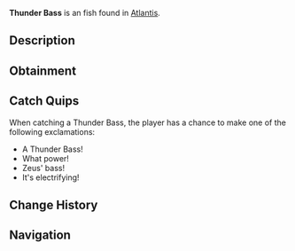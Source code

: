 {{FishInfobox
|image          = Thunder Bass.png
|rarity         = Unusual
|sea            = First Sea
|location       = [[Atlantis]]
|sublocation    = 
|sources        = Fishing Rod
|radar_location = 
|xp             = 250
|weather        = Rain
|time           = Night
|season         = 
|bait           = Fish Head
|base_weight    = 60
|base_value     = 450
|weight_range   = 30
|base_chance    = 45
|base_resil     = 45
}}
'''Thunder Bass''' is an {{Rarity|Unusual}} fish found in [[Atlantis]].

== Description ==
{{Description|A powerful predator whose scales conduct electricity. During storms, they create impressive displays of bio-electricity across the water's surface.|Bestiary Entry}}

== Obtainment ==
{{Description|Most active during thunderstorms in Zeus Pool.|Bestiary Hint}}
{{Fish Availability|
Atlantis/Zeus's Rod Room
|top_rods      = 
Champions Rod\132849.04\92179.3;
Celestial Rod\130922.61\93009.43;
Rapid Rod\129737.08\112199.46;
Ice Warpers Rod\128942.74\91602.9;
Reinforced Rod\127349.84\88363.6;
Fischer's Rod\102470.68\81055.24;
Adventurer's Rod\101887.36\80311.61;
Plastic Rod\97375.18\76685.37;
Ethereal Prism Rod\125772.01\135437.95;
Leviathan's Fang Rod\121697.42\125239.16;
No-Life Rod\121323.8\121323.8;
Seraphic Rod\119439.44\119439.44;
Tempest Rod\115347.88\115347.88;
Fortune Rod\69070.57\81611.46;
Depthseeker Rod\124453.23\93034.3;
Avalanche Rod\123581.9\83277.61;
Verdant Shear Rod\113928.99\101408.16;
Challenger's Rod\109306.84\109306.84;
Rod Of The Forgotten Fang\108888.57\108888.57;
Trident Rod\107071.03\87204.1;
Blazebringer Rod\103301.78\95759.37;
Zeus Rod\102464.2\101391.83;
Free Spirit Rod\100232.24\86729.34;
Volcanic Rod\99811.86\76953.69;
Rod Of The Depths\98699.39\98699.39;
Rod Of The Exalted One\93174.38\95087.4;
Steady Rod\59930.6\48716.34
|recommended   = Ethereal Prism Rod
}}

== Catch Quips ==
When catching a Thunder Bass, the player has a chance to make one of the following exclamations:
* A Thunder Bass!
* What power!
* Zeus' bass!
* It's electrifying!

== Change History ==
{{Change History|{{subst:Current Version}}}}

== Navigation ==
{{Fish Navbox|Atlantis}}